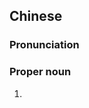 ==Chinese==
{{zh-forms|lit=Kim the third fatty}}

===Pronunciation===
{{zh-pron
|m=Jīnsānpàng
|c=gam1 saam1 bun6
|cat=pn
}}

===Proper noun===
{{zh-proper noun}}

# {{lb|zh|jocular|derogatory}} {{w|Kim Jong-un}}